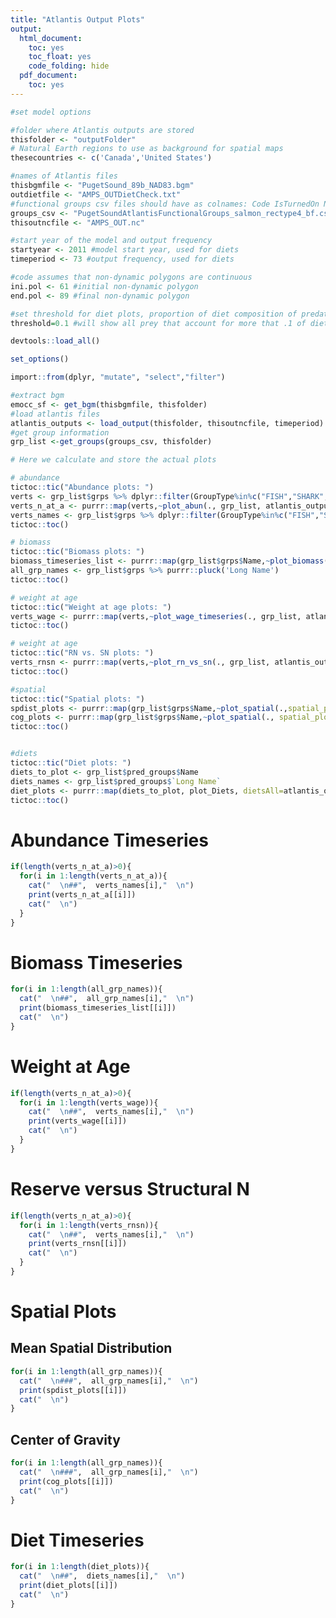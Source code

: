 ```yaml
---
title: "Atlantis Output Plots"
output:
  html_document:
    toc: yes
    toc_float: yes
    code_folding: hide
  pdf_document:
    toc: yes
---
```

```r
#set model options

#folder where Atlantis outputs are stored
thisfolder <- "outputFolder" 
# Natural Earth regions to use as background for spatial maps
thesecountries <- c('Canada','United States') 

#names of Atlantis files
thisbgmfile <- "PugetSound_89b_NAD83.bgm"
outdietfile <- "AMPS_OUTDietCheck.txt"
#functional groups csv files should have as colnames: Code IsTurnedOn Name `Long Name` GroupType
groups_csv <- "PugetSoundAtlantisFunctionalGroups_salmon_rectype4_bf.csv"
thisoutncfile <- "AMPS_OUT.nc"

#start year of the model and output frequency
startyear <- 2011 #model start year, used for diets
timeperiod <- 73 #output frequency, used for diets

#code assumes that non-dynamic polygons are continuous
ini.pol <- 61 #initial non-dynamic polygon 
end.pol <- 89 #final non-dynamic polygon

#set threshold for diet plots, proportion of diet composition of predators
threshold=0.1 #will show all prey that account for more that .1 of diet of predator
```

```r
devtools::load_all()

set_options()

import::from(dplyr, "mutate", "select","filter")

#extract bgm
emocc_sf <- get_bgm(thisbgmfile, thisfolder)
#load atlantis files
atlantis_outputs <- load_output(thisfolder, thisoutncfile, timeperiod)
#get group information
grp_list <-get_groups(groups_csv, thisfolder)

```


```r
# Here we calculate and store the actual plots

# abundance
tictoc::tic("Abundance plots: ")
verts <- grp_list$grps %>% dplyr::filter(GroupType%in%c("FISH","SHARK","BIRD","MAMMAL")) %>% purrr::pluck('Name')
verts_n_at_a <- purrr::map(verts,~plot_abun(., grp_list, atlantis_outputs, ini.pol, end.pol))
verts_names <- grp_list$grps %>% dplyr::filter(GroupType%in%c("FISH","SHARK","BIRD","MAMMAL")) %>% purrr::pluck('Long Name')
tictoc::toc()

# biomass
tictoc::tic("Biomass plots: ")
biomass_timeseries_list <- purrr::map(grp_list$grps$Name,~plot_biomass(., grp_list, atlantis_outputs, ini.pol, end.pol))
all_grp_names <- grp_list$grps %>% purrr::pluck('Long Name')
tictoc::toc()

# weight at age
tictoc::tic("Weight at age plots: ")
verts_wage <- purrr::map(verts,~plot_wage_timeseries(., grp_list, atlantis_outputs))
tictoc::toc()

# weight at age
tictoc::tic("RN vs. SN plots: ")
verts_rnsn <- purrr::map(verts,~plot_rn_vs_sn(., grp_list, atlantis_outputs))
tictoc::toc()

#spatial
tictoc::tic("Spatial plots: ")
spdist_plots <- purrr::map(grp_list$grps$Name,~plot_spatial(.,spatial_plot_type="spdist", grp_list, atlantis_outputs, emocc_sf))
cog_plots <- purrr::map(grp_list$grps$Name,~plot_spatial(., spatial_plot_type="cog", grp_list, atlantis_outputs, emocc_sf)) 
tictoc::toc()


#diets
tictoc::tic("Diet plots: ")
diets_to_plot <- grp_list$pred_groups$Name
diets_names <- grp_list$pred_groups$`Long Name`
diet_plots <- purrr::map(diets_to_plot, plot_Diets, dietsAll=atlantis_outputs$diet_check, threshold, yearsselected="all", grp_list, atlantis_outputs, startyear)
tictoc::toc()
```

# Abundance Timeseries {.tabset .tabset-pills}

```r
if(length(verts_n_at_a)>0){
  for(i in 1:length(verts_n_at_a)){
    cat("  \n##",  verts_names[i],"  \n")
    print(verts_n_at_a[[i]]) 
    cat("  \n")
  }
}

```

# Biomass Timeseries {.tabset .tabset-pills}

```r
for(i in 1:length(all_grp_names)){
  cat("  \n##",  all_grp_names[i],"  \n")
  print(biomass_timeseries_list[[i]]) 
  cat("  \n")
}
```

# Weight at Age {.tabset .tabset-pills}

```r
if(length(verts_n_at_a)>0){
  for(i in 1:length(verts_wage)){
    cat("  \n##",  verts_names[i],"  \n")
    print(verts_wage[[i]]) 
    cat("  \n")
  }
}
```

# Reserve versus Structural N {.tabset .tabset-pills}

```r
if(length(verts_n_at_a)>0){
  for(i in 1:length(verts_rnsn)){
    cat("  \n##",  verts_names[i],"  \n")
    print(verts_rnsn[[i]]) 
    cat("  \n")
  }
}
```

# Spatial Plots

## Mean Spatial Distribution {.tabset .tabset-pills}

```r
for(i in 1:length(all_grp_names)){
  cat("  \n###",  all_grp_names[i],"  \n")
  print(spdist_plots[[i]]) 
  cat("  \n")
}
```

## Center of Gravity {.tabset .tabset-pills}

```r
for(i in 1:length(all_grp_names)){
  cat("  \n###",  all_grp_names[i],"  \n")
  print(cog_plots[[i]])
  cat("  \n")
}
```

# Diet Timeseries {.tabset .tabset-pills}

```r
for(i in 1:length(diet_plots)){
  cat("  \n##",  diets_names[i],"  \n")
  print(diet_plots[[i]])
  cat("  \n")
}
```
